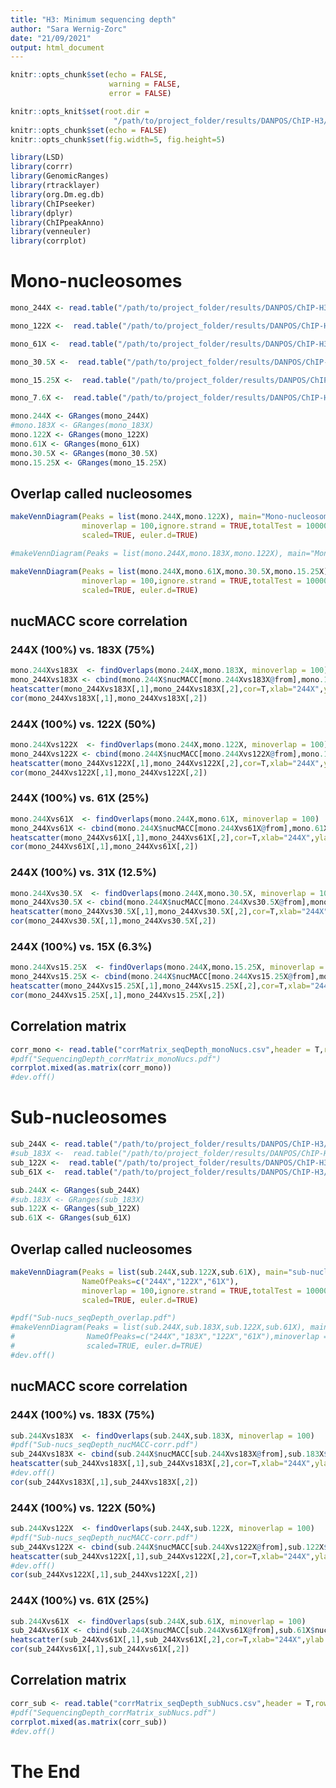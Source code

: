 ```yaml
---
title: "H3: Minimum sequencing depth"
author: "Sara Wernig-Zorc"
date: "21/09/2021"
output: html_document
---
```


```r
knitr::opts_chunk$set(echo = FALSE,
                      warning = FALSE, 
                      error = FALSE)  

knitr::opts_knit$set(root.dir = 
                       "/path/to/project_folder/results/DANPOS/ChIP-H3/Pipeline_robustness/")
knitr::opts_chunk$set(echo = FALSE)
knitr::opts_chunk$set(fig.width=5, fig.height=5) 

```

```r
library(LSD)
library(corrr)
library(GenomicRanges)
library(rtracklayer)
library(org.Dm.eg.db)
library(ChIPseeker)
library(dplyr)
library(ChIPpeakAnno)
library(venneuler)
library(corrplot)
```

# Mono-nucleosomes
```r
mono_244X <- read.table("/path/to/project_folder/results/DANPOS/ChIP-H3/len140-200/pooled_samples/pooled/nucMACC/mono-nucMACC_scores.csv",header=TRUE)

mono_122X <-  read.table("/path/to/project_folder/results/DANPOS/ChIP-H3/len140-200/pooled_samples/sub-sampling/pooled/nucMACC/0.5/nucMACC_scores.csv",header=TRUE)

mono_61X <-  read.table("/path/to/project_folder/results/DANPOS/ChIP-H3/len140-200/pooled_samples/sub-sampling/pooled/nucMACC/0.25/nucMACC_scores.csv",header=TRUE)

mono_30.5X <-  read.table("/path/to/project_folder/results/DANPOS/ChIP-H3/len140-200/pooled_samples/sub-sampling/pooled/nucMACC/0.125/nucMACC_scores.csv",header=TRUE)

mono_15.25X <-  read.table("/path/to/project_folder/results/DANPOS/ChIP-H3/len140-200/pooled_samples/sub-sampling/pooled/nucMACC/0.0625/nucMACC_scores.csv",header=TRUE)

mono_7.6X <-  read.table("/path/to/project_folder/results/DANPOS/ChIP-H3/len140-200/pooled_samples/sub-sampling/pooled/nucMACC/0.03125/nucMACC_scores.csv",header=TRUE)
```

```r
mono.244X <- GRanges(mono_244X)
#mono.183X <- GRanges(mono_183X)
mono.122X <- GRanges(mono_122X)
mono.61X <- GRanges(mono_61X)
mono.30.5X <- GRanges(mono_30.5X)
mono.15.25X <- GRanges(mono_15.25X)
```

## Overlap called nucleosomes
```r
makeVennDiagram(Peaks = list(mono.244X,mono.122X), main="Mono-nucleosome minimum seq. coverage",NameOfPeaks=c("244X","122X"),
                minoverlap = 100,ignore.strand = TRUE,totalTest = 1000000,
                scaled=TRUE, euler.d=TRUE)

#makeVennDiagram(Peaks = list(mono.244X,mono.183X,mono.122X), main="Mono-nucleosome minimum seq. coverage",NameOfPeaks=c("244X","183X","122X"),minoverlap = 100,ignore.strand = TRUE,totalTest = 1000000,scaled=TRUE, euler.d=TRUE)

makeVennDiagram(Peaks = list(mono.244X,mono.61X,mono.30.5X,mono.15.25X), main="Mono-nucleosome minimum seq. coverage",NameOfPeaks=c("244X","61X","30.5X","15.25X"),
                minoverlap = 100,ignore.strand = TRUE,totalTest = 1000000,
                scaled=TRUE, euler.d=TRUE)
```

## nucMACC score correlation
### 244X (100%) vs. 183X (75%)
```r
mono.244Xvs183X  <- findOverlaps(mono.244X,mono.183X, minoverlap = 100)
mono_244Xvs183X <- cbind(mono.244X$nucMACC[mono.244Xvs183X@from],mono.183X$nucMACC[mono.244Xvs183X@to])
heatscatter(mono_244Xvs183X[,1],mono_244Xvs183X[,2],cor=T,xlab="244X",ylab = "183X",method = "pearson", main="Mono-nucleosomes")
cor(mono_244Xvs183X[,1],mono_244Xvs183X[,2])
```            

### 244X (100%) vs. 122X (50%)
```r
mono.244Xvs122X  <- findOverlaps(mono.244X,mono.122X, minoverlap = 100)
mono_244Xvs122X <- cbind(mono.244X$nucMACC[mono.244Xvs122X@from],mono.122X$nucMACC[mono.244Xvs122X@to])
heatscatter(mono_244Xvs122X[,1],mono_244Xvs122X[,2],cor=T,xlab="244X",ylab = "122X",method = "pearson", main="Mono-nucleosomes")
cor(mono_244Xvs122X[,1],mono_244Xvs122X[,2])
```

### 244X (100%) vs. 61X (25%)
```r
mono.244Xvs61X  <- findOverlaps(mono.244X,mono.61X, minoverlap = 100)
mono_244Xvs61X <- cbind(mono.244X$nucMACC[mono.244Xvs61X@from],mono.61X$nucMACC[mono.244Xvs61X@to])
heatscatter(mono_244Xvs61X[,1],mono_244Xvs61X[,2],cor=T,xlab="244X",ylab = "61X",method = "pearson", main="Mono-nucleosomes")
cor(mono_244Xvs61X[,1],mono_244Xvs61X[,2])
```

### 244X (100%) vs. 31X (12.5%)
```r
mono.244Xvs30.5X  <- findOverlaps(mono.244X,mono.30.5X, minoverlap = 100)
mono_244Xvs30.5X <- cbind(mono.244X$nucMACC[mono.244Xvs30.5X@from],mono.30.5X$nucMACC[mono.244Xvs30.5X@to])
heatscatter(mono_244Xvs30.5X[,1],mono_244Xvs30.5X[,2],cor=T,xlab="244X",ylab = "30.5X",method = "pearson", main="Mono-nucleosomes")
cor(mono_244Xvs30.5X[,1],mono_244Xvs30.5X[,2])
```

### 244X (100%) vs. 15X (6.3%)
```r
mono.244Xvs15.25X  <- findOverlaps(mono.244X,mono.15.25X, minoverlap = 100)
mono_244Xvs15.25X <- cbind(mono.244X$nucMACC[mono.244Xvs15.25X@from],mono.15.25X$nucMACC[mono.244Xvs15.25X@to])
heatscatter(mono_244Xvs15.25X[,1],mono_244Xvs15.25X[,2],cor=T,xlab="244X",ylab = "15.25X",method = "pearson", main="Mono-nucleosomes")
cor(mono_244Xvs15.25X[,1],mono_244Xvs15.25X[,2])
```

## Correlation matrix
```r
corr_mono <- read.table("corrMatrix_seqDepth_monoNucs.csv",header = T,row.names=1)
#pdf("SequencingDepth_corrMatrix_monoNucs.pdf")
corrplot.mixed(as.matrix(corr_mono))
#dev.off()
```

# Sub-nucleosomes
```r
sub_244X <- read.table("/path/to/project_folder/results/DANPOS/ChIP-H3/len50-139/MNase_ChIP-H3_1.5U/pooled/nucMACC_filt5/nucMACC_scores.csv",header=TRUE)
#sub_183X <-  read.table("/path/to/project_folder/results/DANPOS/ChIP-H4/len50-139/1.5U/sub-sampling/pooled/nucMACC_0.75/nucMACC_scores.csv",header=TRUE)
sub_122X <-  read.table("/path/to/project_folder/results/DANPOS/ChIP-H3/len50-139/MNase_ChIP-H3_1.5U/sub-sampling/pooled/nucMACC_0.5/nucMACC_scores.csv",header=TRUE)
sub_61X <-  read.table("/path/to/project_folder/results/DANPOS/ChIP-H3/len50-139/MNase_ChIP-H3_1.5U/sub-sampling/pooled/nucMACC_0.25/nucMACC_scores.csv",header=TRUE)
```

```r
sub.244X <- GRanges(sub_244X)
#sub.183X <- GRanges(sub_183X)
sub.122X <- GRanges(sub_122X)
sub.61X <- GRanges(sub_61X)
```

## Overlap called nucleosomes
```r
makeVennDiagram(Peaks = list(sub.244X,sub.122X,sub.61X), main="sub-nucleosome minimum seq. coverage",
                NameOfPeaks=c("244X","122X","61X"),
                minoverlap = 100,ignore.strand = TRUE,totalTest = 1000000,
                scaled=TRUE, euler.d=TRUE)

#pdf("Sub-nucs_seqDepth_overlap.pdf")
#makeVennDiagram(Peaks = list(sub.244X,sub.183X,sub.122X,sub.61X), main="sub-nucleosome minimum seq. coverage",
#                NameOfPeaks=c("244X","183X","122X","61X"),minoverlap = 100,ignore.strand = TRUE,totalTest = 1000000,
#                scaled=TRUE, euler.d=TRUE)
#dev.off()
```

## nucMACC score correlation
### 244X (100%) vs. 183X (75%)
```r
sub.244Xvs183X  <- findOverlaps(sub.244X,sub.183X, minoverlap = 100)
#pdf("Sub-nucs_seqDepth_nucMACC-corr.pdf")
sub_244Xvs183X <- cbind(sub.244X$nucMACC[sub.244Xvs183X@from],sub.183X$nucMACC[sub.244Xvs183X@to])
heatscatter(sub_244Xvs183X[,1],sub_244Xvs183X[,2],cor=T,xlab="244X",ylab = "183X",method = "pearson", main="sub-nucleosomes")
#dev.off()
cor(sub_244Xvs183X[,1],sub_244Xvs183X[,2])
```

### 244X (100%) vs. 122X (50%)
```r
sub.244Xvs122X  <- findOverlaps(sub.244X,sub.122X, minoverlap = 100)
#pdf("Sub-nucs_seqDepth_nucMACC-corr.pdf")
sub_244Xvs122X <- cbind(sub.244X$nucMACC[sub.244Xvs122X@from],sub.122X$nucMACC[sub.244Xvs122X@to])
heatscatter(sub_244Xvs122X[,1],sub_244Xvs122X[,2],cor=T,xlab="244X",ylab = "122X",method = "pearson", main="sub-nucleosomes")
#dev.off()
cor(sub_244Xvs122X[,1],sub_244Xvs122X[,2])
```

### 244X (100%) vs. 61X (25%)
```r
sub.244Xvs61X  <- findOverlaps(sub.244X,sub.61X, minoverlap = 100)
sub_244Xvs61X <- cbind(sub.244X$nucMACC[sub.244Xvs61X@from],sub.61X$nucMACC[sub.244Xvs61X@to])
heatscatter(sub_244Xvs61X[,1],sub_244Xvs61X[,2],cor=T,xlab="244X",ylab = "61X",method = "pearson", main="sub-nucleosomes")
cor(sub_244Xvs61X[,1],sub_244Xvs61X[,2])
```

## Correlation matrix
```r
corr_sub <- read.table("corrMatrix_seqDepth_subNucs.csv",header = T,row.names=1)
#pdf("SequencingDepth_corrMatrix_subNucs.pdf")
corrplot.mixed(as.matrix(corr_sub))
#dev.off()
```

# The End